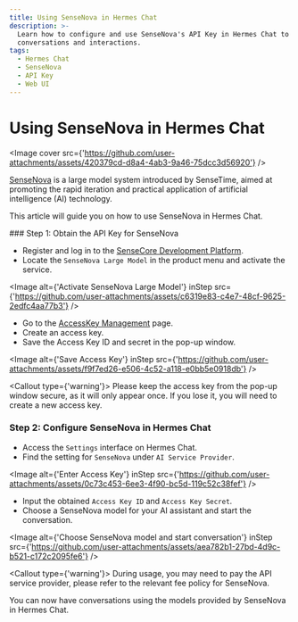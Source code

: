 ```yaml
---
title: Using SenseNova in Hermes Chat
description: >-
  Learn how to configure and use SenseNova's API Key in Hermes Chat to start
  conversations and interactions.
tags:
  - Hermes Chat
  - SenseNova
  - API Key
  - Web UI
---
```


# Using SenseNova in Hermes Chat

<Image cover src={'https://github.com/user-attachments/assets/420379cd-d8a4-4ab3-9a46-75dcc3d56920'} />

[SenseNova](https://platform.sensenova.cn/home) is a large model system introduced by SenseTime, aimed at promoting the rapid iteration and practical application of artificial intelligence (AI) technology.

This article will guide you on how to use SenseNova in Hermes Chat.

<Steps>
  ### Step 1: Obtain the API Key for SenseNova

  - Register and log in to the [SenseCore Development Platform](https://www.sensecore.cn/product/aistudio).
  - Locate the `SenseNova Large Model` in the product menu and activate the service.

  <Image alt={'Activate SenseNova Large Model'} inStep src={'https://github.com/user-attachments/assets/c6319e83-c4e7-48cf-9625-2edfc4aa77b3'} />

  - Go to the [AccessKey Management](https://console.sensecore.cn/iam/Security/access-key) page.
  - Create an access key.
  - Save the Access Key ID and secret in the pop-up window.

  <Image alt={'Save Access Key'} inStep src={'https://github.com/user-attachments/assets/f9f7ed26-e506-4c52-a118-e0bb5e0918db'} />

  <Callout type={'warning'}>
    Please keep the access key from the pop-up window secure, as it will only appear once. If you lose
    it, you will need to create a new access key.
  </Callout>

  ### Step 2: Configure SenseNova in Hermes Chat

  - Access the `Settings` interface on Hermes Chat.
  - Find the setting for `SenseNova` under `AI Service Provider`.

  <Image alt={'Enter Access Key'} inStep src={'https://github.com/user-attachments/assets/0c73c453-6ee3-4f90-bc5d-119c52c38fef'} />

  - Input the obtained `Access Key ID` and `Access Key Secret`.
  - Choose a SenseNova model for your AI assistant and start the conversation.

  <Image alt={'Choose SenseNova model and start conversation'} inStep src={'https://github.com/user-attachments/assets/aea782b1-27bd-4d9c-b521-c172c2095fe6'} />

  <Callout type={'warning'}>
    During usage, you may need to pay the API service provider, please refer to the relevant fee
    policy for SenseNova.
  </Callout>
</Steps>

You can now have conversations using the models provided by SenseNova in Hermes Chat.
